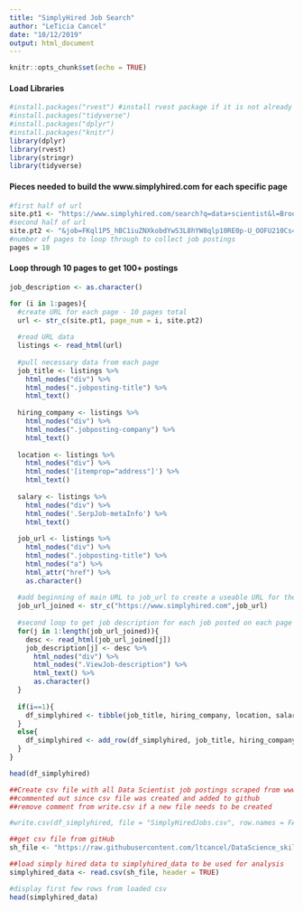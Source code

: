 ```yaml
---
title: "SimplyHired Job Search"
author: "LeTicia Cancel"
date: "10/12/2019"
output: html_document
---
```


```r
knitr::opts_chunk$set(echo = TRUE)
```

#### Load Libraries
```r
#install.packages("rvest") #install rvest package if it is not already installed
#install.packages("tidyverse")
#install.packages("dplyr")
#install.packages("knitr")
library(dplyr)
library(rvest)
library(stringr)
library(tidyverse)

```

#### Pieces needed to build the www.simplyhired.com for each specific page
```r
#first half of url
site.pt1 <- "https://www.simplyhired.com/search?q=data+scientist&l=Brooklyn%2C+NY&pn="
#second half of url
site.pt2 <- "&job=FKql1P5_hBC1iuZNXkobdYwS3L8hYW8qlp10RE0p-U_OOFU210Cs4g"
#number of pages to loop through to collect job postings
pages = 10
```


#### Loop through 10 pages to get 100+ postings 
```r
job_description <- as.character()

for (i in 1:pages){
  #create URL for each page - 10 pages total
  url <- str_c(site.pt1, page_num = i, site.pt2)
  
  #read URL data
  listings <- read_html(url)
  
  #pull necessary data from each page  
  job_title <- listings %>%
    html_nodes("div") %>%
    html_nodes(".jobposting-title") %>%
    html_text()
  
  hiring_company <- listings %>%
    html_nodes("div") %>%
    html_nodes(".jobposting-company") %>%
    html_text()
  
  location <- listings %>%
    html_nodes("div") %>%
    html_nodes('[itemprop="address"]') %>%
    html_text()
  
  salary <- listings %>%
    html_nodes("div") %>%
    html_nodes('.SerpJob-metaInfo') %>%
    html_text()
  
  job_url <- listings %>%
    html_nodes("div") %>%
    html_nodes(".jobposting-title") %>%
    html_nodes("a") %>%
    html_attr("href") %>%
    as.character()
  
  #add beginning of main URL to job_url to create a useable URL for the FOR loop
  job_url_joined <- str_c("https://www.simplyhired.com",job_url)
  
  #second loop to get job description for each job posted on each page
  for(j in 1:length(job_url_joined)){
    desc <- read_html(job_url_joined[j])
    job_description[j] <- desc %>%
      html_nodes("div") %>%
      html_nodes(".ViewJob-description") %>%
      html_text() %>%
      as.character()
  }
  
  if(i==1){
    df_simplyhired <- tibble(job_title, hiring_company, location, salary, job_url_joined, job_description)
  }
  else{
    df_simplyhired <- add_row(df_simplyhired, job_title, hiring_company, location, salary, job_url_joined, job_description)
  }
}

head(df_simplyhired)

##Create csv file with all Data Scientist job postings scraped from www.simplyhired.com
##commented out since csv file was created and added to github
##remove comment from write.csv if a new file needs to be created

#write.csv(df_simplyhired, file = "SimplyHiredJobs.csv", row.names = FALSE)

##get csv file from gitHub
sh_file <- "https://raw.githubusercontent.com/ltcancel/DataScience_skills/master/SimplyHiredJobs.csv"

##load simply hired data to simplyhired_data to be used for analysis
simplyhired_data <- read.csv(sh_file, header = TRUE)

#display first few rows from loaded csv
head(simplyhired_data)
```

